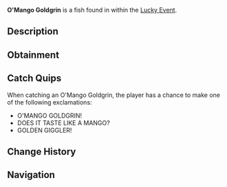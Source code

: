 {{FishInfobox
|image          = O'Mango Goldgrin.png
|rarity         = Limited
|sea            = First Sea
|location       = [[Lucky Event]]
|sublocation    = 
|sources        = Fishing Rod
|radar_location = 
|prog_speed     = -50
|xp             = 1700
|weather        = Rain
|time           = 
|season         = Spring
|bait           = Lucky
|base_weight    = 240
|base_value     = 4500
|weight_range   = 160
|base_chance    = 5
|base_resil     = 25
}}
'''O'Mango Goldgrin''' is a {{Rarity|Limited}} fish found in within the [[Lucky Event]].

== Description ==
{{Description|An orange fish sporting circular glasses, it grins through warm waters with a St. Patrick's golden glow!|Bestiary Entry}}

== Obtainment ==
{{Description|Appears randomly in Lucky Event pools, lured by a rainbow glow.|Bestiary Hint}}
{{Fish Availability|
Lucky Event/O'Mango Goldgrin
|top_rods      = 
Leviathan's Fang Rod\23101.73\53901.11;
Free Spirit Rod\20150.14\51290.38;
Trident Rod\19165.34\48783.67;
Ethereal Prism Rod\18138.8\35881.31;
Seraphic Rod\17690.33\36281.44;
Resourceful Rod\14158.04\31062.38;
Destiny Rod\15374.41\32185.34;
Heaven's Rod\14277.11\30525.76;
No-Life Rod\17574.5\38383.14;
Plastic Rod\8732.54\23932.75;
Fischer's Rod\8690.2\23834.05;
Adventurer's Rod\8599.36\23347.64;
Rod Of The Forgotten Fang\16527.38\34922.62;
Challenger's Rod\16437.49\35855.24;
Rod Of The Depths\14467.9\31464.65;
Rod Of The Exalted One\14451.44\32585.28;
Zeus Rod\14170.93\31255.97;
Verdant Shear Rod\13913.1\30775.57;
Blazebringer Rod\13557.22\31223.92;
Depthseeker Rod\13203.68\30030.43;
Avalanche Rod\11610.98\26711.12;
Volcanic Rod\11102.34\27705.73;
Steady Rod\4572.32\10066.12
|recommended   = Trident Rod
}}

== Catch Quips ==
When catching an O'Mango Goldgrin, the player has a chance to make one of the following exclamations:
* O'MANGO GOLDGRIN!
* DOES IT TASTE LIKE A MANGO?
* GOLDEN GIGGLER!

== Change History ==
{{Change History|{{subst:Current Version}}}}

== Navigation ==
{{Fish Navbox|Lucky Event}}